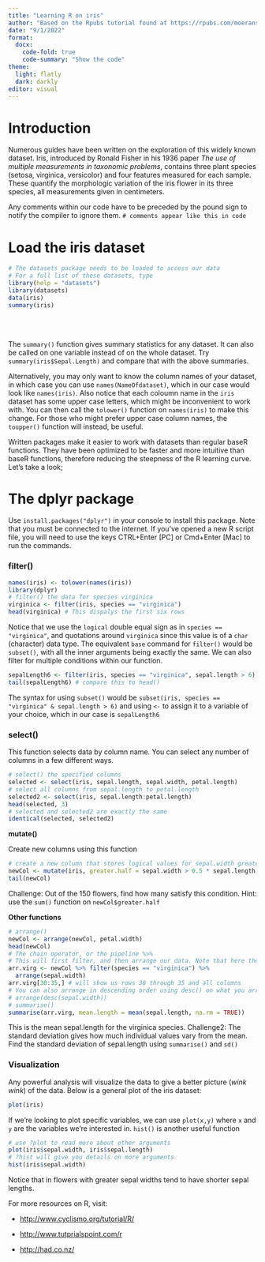 ```yaml
---
title: "Learning R on iris"
author: "Based on the Rpubs tutorial found at https://rpubs.com/moeransm/intro-iris"
date: "9/1/2022"
format:
  docx:
    code-fold: true
    code-summary: "Show the code"
theme:
  light: flatly
  dark: darkly
editor: visual
---
```


# **Introduction**

Numerous guides have been written on the exploration of this widely known dataset. Iris, introduced by Ronald Fisher in his 1936 paper *The use of multiple measurements in taxonomic problems*, contains three plant species (setosa, virginica, versicolor) and four features measured for each sample. These quantify the morphologic variation of the iris flower in its three species, all measurements given in centimeters.

Any comments within our code have to be preceded by the pound sign to notify the compiler to ignore them. `# comments appear like this in code`

# **Load the iris dataset**

```r
# The datasets package needs to be loaded to access our data 
# For a full list of these datasets, type 
library(help = "datasets") 
library(datasets) 
data(iris) 
summary(iris)
```

|
|
|


::: callout-tip
The `summary()` function gives summary statistics for any dataset. It can also be called on one variable instead of on the whole dataset. Try `summary(iris$Sepal.Length)` and compare that with the above summaries.
:::

Alternatively, you may only want to know the column names of your dataset, in which case you can use `names(NameOfdataset)`, which in our case would look like `names(iris)`. Also notice that each coloumn name in the `iris` dataset has some upper case letters, which might be inconvenient to work with. You can then call the `tolower()` function on `names(iris)` to make this change. For those who might prefer upper case column names, the `toupper()` function will instead, be useful.

Written packages make it easier to work with datasets than regular baseR functions. They have been optimized to be faster and more intuitive than baseR functions, therefore reducing the steepness of the R learning curve. Let's take a look;

# **The dplyr package**

Use `install.packages("dplyr")` in your console to install this package. Note that you must be connected to the internet. If you've opened a new R script file, you will need to use the keys CTRL+Enter \[PC\] or Cmd+Enter \[Mac\] to run the commands.

### **filter()**

```r
names(iris) <- tolower(names(iris))
library(dplyr)
# filter() the data for species virginica
virginica <- filter(iris, species == "virginica")
head(virginica) # This dispalys the first six rows
```

Notice that we use the `logical` double equal sign as in `species == "virginica"`, and quotations around `virginica` since this value is of a `char` (character) data type. The equivalent `base` command for `filter()` would be `subset()`, with all the inner arguments being exactly the same. We can also filter for multiple conditions within our function.

```r
sepalLength6 <- filter(iris, species == "virginica", sepal.length > 6)
tail(sepalLength6) # compare this to head()

```

The syntax for using `subset()` would be `subset(iris, species == "virginica" & sepal.length > 6)` and using `<-` to assign it to a variable of your choice, which in our case is `sepalLength6`

### **select()**

This function selects data by column name. You can select any number of columns in a few different ways.

```r
# select() the specified columns
selected <- select(iris, sepal.length, sepal.width, petal.length)
# select all columns from sepal.length to petal.length
selected2 <- select(iris, sepal.length:petal.length)
head(selected, 3)
# selected and selected2 are exactly the same
identical(selected, selected2)
```

**mutate()**

Create new columns using this function

```r
# create a new column that stores logical values for sepal.width greater than half of sepal.length
newCol <- mutate(iris, greater.half = sepal.width > 0.5 * sepal.length)
tail(newCol)
```

Challenge: Out of the 150 flowers, find how many satisfy this condition. Hint: use the `sum()` function on `newCol$greater.half`

**Other functions**

```r
# arrange()
newCol <- arrange(newCol, petal.width)
head(newCol)
# The chain operator, or the pipeline %>%
# This will first filter, and then arrange our data. Note that here the order in which you call functions does not matter, but in other cases it might
arr.virg <- newCol %>% filter(species == "virginica") %>%
  arrange(sepal.width)
arr.virg[30:35,] # will show us rows 30 through 35 and all columns
# You can also arrange in descending order using desc() on what you arrange by
# arrange(desc(sepal.width))
# summarise()
summarise(arr.virg, mean.length = mean(sepal.length, na.rm = TRUE))
```

This is the mean sepal.length for the virginica species. Challenge2: The standard deviation gives how much individual values vary from the mean. Find the standard deviation of sepal.length using `summarise()` and `sd()`

### **Visualization**

Any powerful analysis will visualize the data to give a better picture (*wink wink*) of the data. Below is a general plot of the iris dataset:

```r
plot(iris)
```

If we're looking to plot specific variables, we can use `plot(x,y)` where `x` and `y` are the variables we're interested in. `hist()` is another useful function

```r
# use ?plot to read more about other arguments
plot(iris$sepal.width, iris$sepal.length)
# ?hist will give you details on more arguments
hist(iris$sepal.width)
```

Notice that in flowers with greater sepal widths tend to have shorter sepal lengths.

For more resources on R, visit:

-   <http://www.cyclismo.org/tutorial/R/>

-   <http://www.tutprialspoint.com/r>

-   <http://had.co.nz/>
